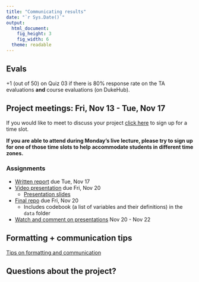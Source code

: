 ```yaml
---
title: "Communicating results"
date: "`r Sys.Date()`"
output: 
  html_document: 
    fig_height: 3
    fig_width: 6
  theme: readable
---
```


## Evals

+1 (out of 50) on Quiz 03 if there is 80% response rate on the TA evaluations **and** course evaluations (on DukeHub).

## Project meetings: Fri, Nov 13 - Tue, Nov 17

If you would like to meet to discuss your project [click here](https://prodduke-my.sharepoint.com/:x:/g/personal/mt324_duke_edu/Eafp4NrgwLxOvVH3j1Hj1EUBNcxDYqEcT3ZUCXfVTbdUJA?e=4XbSSX) to sign up for a time slot.

**If you are able to attend during Monday's live lecture, please try to sign up for one of those time slots to help accommodate students in different time zones.**

### Assignments 

- [Written report](https://sta210-fa20.netlify.app/project/#written-report) due Tue, Nov 17
- [Video presentation](https://sta210-fa20.netlify.app/project/#presentation-slides) due Fri, Nov 20
  - [Presentation slides](https://sta210-fa20.netlify.app/project/#presentation-slides)
- [Final repo](https://sta210-fa20.netlify.app/project/#project-repository) due Fri, Nov 20
  - Includes codebook (a list of variables and their definitions) in the `data` folder
- [Watch and comment on presentations](https://sta210-fa20.netlify.app/project/#peer-feedback) Nov 20 - Nov 22

## Formatting + communication tips

[Tips on formatting and communication](https://sta210-fa20.netlify.app/project/#formatting--communication)

## Questions about the project?
